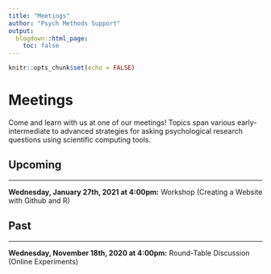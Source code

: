 ```yaml
---
title: "Meetings"
author: "Psych Methods Support"
output:
  blogdown::html_page:
    toc: false
---
```


```r
knitr::opts_chunk$set(echo = FALSE)
```

# Meetings

Come and learn with us at one of our meetings! Topics span various early-intermediate to advanced strategies for asking psychological research questions using scientific computing tools.

## Upcoming

---

**Wednesday, January 27th, 2021 at 4:00pm:** Workshop (Creating a Website with Github and R)

## Past

---

**Wednesday, November 18th, 2020 at 4:00pm:** Round-Table Discussion (Online Experiments)
